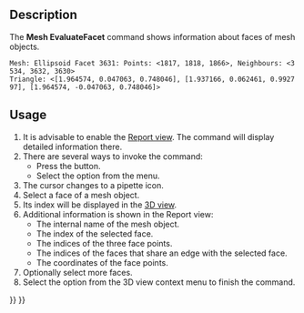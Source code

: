 <languages/>

{{Docnav
|[[Mesh_Evaluation|Evaluation]]
|[[Mesh_CurvatureInfo|CurvatureInfo]]
|[[Mesh_Workbench|Mesh]]
|IconL=Mesh_Evaluation.svg
|IconR=Mesh_CurvatureInfo.svg
|IconC=Workbench_Mesh.svg
}}

<div class="mw-translate-fuzzy">
{{GuiCommand/ru
|Name=Mesh_EvaluateFacet
|Name/ru=Mesh_EvaluateFacet
|MenuLocation=Сетки → Анализ → Информация о поверхности
|Workbenches=[[Mesh Workbench/ru|Mesh]]
|Shortcut=
|SeeAlso=
}}
</div>

==Description==

The '''Mesh EvaluateFacet''' command shows information about faces of mesh objects.

 Mesh: Ellipsoid Facet 3631: Points: <1817, 1818, 1866>, Neighbours: <3534, 3632, 3630>
 Triangle: <[1.964574, 0.047063, 0.748046], [1.937166, 0.062461, 0.992797], [1.964574, -0.047063, 0.748046]>
{{Caption|Example of the information displayed in the Report view}}

==Usage==

# It is advisable to enable the [[Report_view|Report view]]. The command will display detailed information there.
# There are several ways to invoke the command:
#* Press the {{Button|[[Image:Mesh_EvaluateFacet.svg|16px]] [[Mesh_EvaluateFacet|Face info]]}} button.
#* Select the {{MenuCommand|Meshes → Analyze → [[Image:Mesh_EvaluateFacet.svg|16px]] Face info}} option from the menu.
# The cursor changes to a pipette icon.
# Select a face of a mesh object.
# Its index will be displayed in the [[3D_view|3D view]].
# Additional information is shown in the Report view:
#* The internal name of the mesh object.
#* The index of the selected face.
#* The indices of the three face points.
#* The indices of the faces that share an edge with the selected face.
#* The coordinates of the face points.
# Optionally select more faces.
# Select the {{MenuCommand|Leave info mode}} option from the 3D view context menu to finish the command.


{{Docnav
|[[Mesh_Evaluation|Evaluation]]
|[[Mesh_CurvatureInfo|CurvatureInfo]]
|[[Mesh_Workbench|Mesh]]
|IconL=Mesh_Evaluation.svg
|IconR=Mesh_CurvatureInfo.svg
|IconC=Workbench_Mesh.svg
}}

{{Mesh Tools navi{{#translation:}}}}
{{Userdocnavi{{#translation:}}}}
{{clear}}